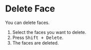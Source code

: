 
<Reference shortcut="Shift + Delete" command="Delete Face" button="" />

# Delete Face

You can delete faces.

1. Select the faces you want to delete.
2. Press <kbd>Shift + Delete</kbd>.
3. The faces are deleted.







